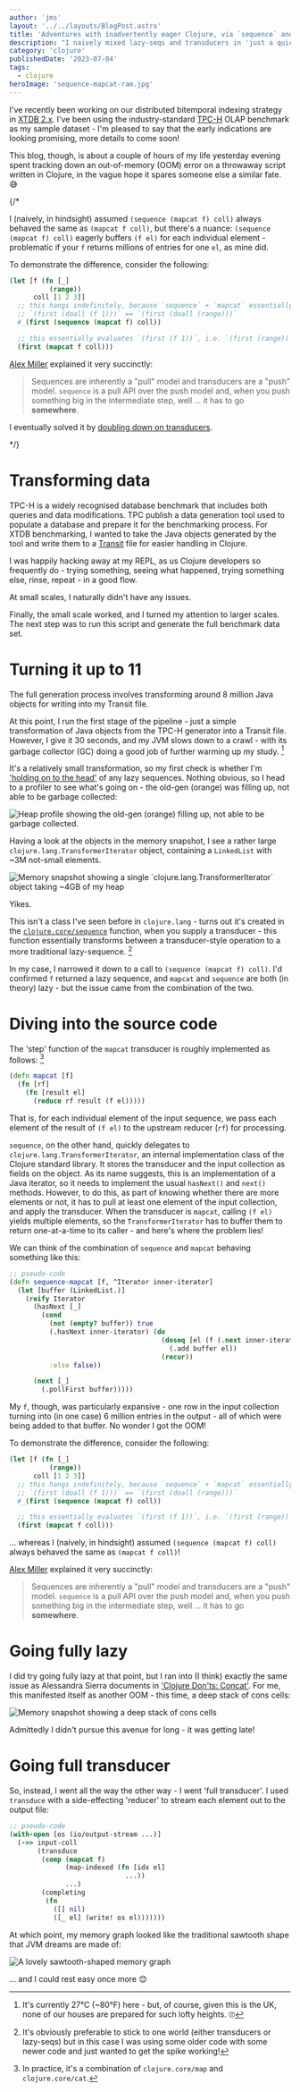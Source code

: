 ```yaml
---
author: 'jms'
layout: '../../layouts/BlogPost.astro'
title: 'Adventures with inadvertently eager Clojure, via `sequence` and `mapcat`'
description: "I naively mixed lazy-seqs and transducers in 'just a quick Clojure data transformation script', with unfavourable results."
category: 'clojure'
publishedDate: '2023-07-04'
tags:
  - clojure
heroImage: 'sequence-mapcat-ram.jpg'
---
```





I've recently been working on our distributed bitemporal indexing strategy in [XTDB 2.x](https://xtdb.com/v2). 
I've been using the industry-standard [TPC-H](https://www.tpc.org/tpch/) OLAP benchmark as my sample dataset - I'm pleased to say that the early indications are looking promising, more details to come soon!

This blog, though, is about a couple of hours of my life yesterday evening spent tracking down an out-of-memory (OOM) error on a throwaway script written in Clojure, in the vague hope it spares someone else a similar fate. 😅

{/* 

I (naively, in hindsight) assumed `(sequence (mapcat f) coll)` always behaved the same as `(mapcat f coll)`, but there's a nuance: `(sequence (mapcat f) coll)` eagerly buffers `(f el)` for each individual element - problematic if your `f` returns millions of entries for one `el`, as mine did.

To demonstrate the difference, consider the following:

``` clojure
(let [f (fn [_]
          (range))
      coll [1 2 3]]
  ;; this hangs indefinitely, because `sequence` + `mapcat` essentially evaluates
  ;; `(first (doall (f 1)))` == `(first (doall (range)))`
  #_(first (sequence (mapcat f) coll))

  ;; this essentially evaluates `(first (f 1))`, i.e. `(first (range))`, which returns `0`
  (first (mapcat f coll)))
```

[Alex Miller](https://github.com/puredanger) explained it very succinctly:

> Sequences are inherently a \"pull\" model and transducers are a \"push\" model. 
> `sequence` is a pull API over the push model and, when you push something big in the intermediate step, well ...​ it has to go **somewhere**.

I eventually solved it by [doubling down on transducers](#going-full-transducer).

*/}

# Transforming data

TPC-H is a widely recognised database benchmark that includes both queries and data modifications. 
TPC publish a data generation tool used to populate a database and prepare it for the benchmarking process. 
For XTDB benchmarking, I wanted to take the Java objects generated by the tool and write them to a [Transit](https://github.com/cognitect/transit-format) file for easier handling in Clojure.

I was happily hacking away at my REPL, as us Clojure developers so frequently do - trying something, seeing what happened, trying something else, rinse, repeat - in a good flow. 

At small scales, I naturally didn't have any issues.

Finally, the small scale worked, and I turned my attention to larger scales. 
The next step was to run this script and generate the full benchmark data set.

# Turning it up to 11

The full generation process involves transforming around 8 million Java objects for writing into my Transit file.

At this point, I run the first stage of the pipeline - just a simple transformation of Java objects from the TPC-H generator into a Transit file. 
However, I give it 30 seconds, and my JVM slows down to a crawl - with its garbage collector (GC) doing a good job of further warming up my study. [^1]

It's a relatively small transformation, so my first check is whether I'm [\'holding on to the head\'](https://clojure.org/reference/lazy#_dont_hang_onto_your_head) of any lazy sequences. 
Nothing obvious, so I head to a profiler to see what's going on - the old-gen (orange) was filling up, not able to be garbage collected:

<Image alt="Heap profile showing the old-gen (orange) filling up, not able to be garbage collected." src={heap1} />

Having a look at the objects in the memory snapshot, I see a rather large `clojure.lang.TransformerIterator` object, containing a `LinkedList` with \~3M not-small elements.

<Image alt="Memory snapshot showing a single `clojure.lang.TransformerIterator` object taking ~4GB of my heap" src={xfIterator} />

Yikes.

This isn't a class I've seen before in `clojure.lang` - turns out it's created in the [`clojure.core/sequence`](https://clojuredocs.org/clojure.core/sequence) function, when you supply a transducer - this function essentially transforms between a transducer-style operation to a more traditional lazy-sequence. [^2]

In my case, I narrowed it down to a call to `(sequence (mapcat f) coll)`. 
I'd confirmed `f` returned a lazy sequence, and `mapcat` and `sequence` are both (in theory) lazy - but the issue came from the combination of the two.

# Diving into the source code

The \'step\' function of the `mapcat` transducer is roughly implemented as follows: [^3]

``` clojure
(defn mapcat [f]
  (fn [rf]
    (fn [result el]
      (reduce rf result (f el)))))
```

That is, for each individual element of the input sequence, we pass each element of the result of `(f el)` to the upstream reducer (`rf`) for processing.

`sequence`, on the other hand, quickly delegates to `clojure.lang.TransformerIterator`, an internal implementation class of the Clojure standard library. 
It stores the transducer and the input collection as fields on the object. 
As its name suggests, this is an implementation of a Java iterator, so it needs to implement the usual `hasNext()` and `next()` methods. 
However, to do this, as part of knowing whether there are more elements or not, it has to pull at least one element of the input collection, and apply the transducer. 
When the transducer is `mapcat`, calling `(f el)` yields multiple elements, so the `TransformerIterator` has to buffer them to return one-at-a-time to its caller - and here's where the problem lies!

We can think of the combination of `sequence` and `mapcat` behaving something like this:

``` clojure
;; pseudo-code
(defn sequence-mapcat [f, ^Iterator inner-iterator]
  (let [buffer (LinkedList.)]
    (reify Iterator
      (hasNext [_]
        (cond
          (not (empty? buffer)) true
          (.hasNext inner-iterator) (do
                                      (doseq [el (f (.next inner-iterator))]
                                        (.add buffer el))
                                      (recur))
          :else false))

      (next [_]
        (.pollFirst buffer)))))
```

My `f`, though, was particularly expansive - one row in the input collection turning into (in one case) 6 million entries in the output - all of which were being added to that buffer. No wonder I got the OOM!

To demonstrate the difference, consider the following:

``` clojure
(let [f (fn [_]
          (range))
      coll [1 2 3]]
  ;; this hangs indefinitely, because `sequence` + `mapcat` essentially evaluates
  ;; `(first (doall (f 1)))` == `(first (doall (range)))`
  #_(first (sequence (mapcat f) coll))

  ;; this essentially evaluates `(first (f 1))`, i.e. `(first (range))`, which returns `0`
  (first (mapcat f coll)))
```

\... whereas I (naively, in hindsight) assumed `(sequence (mapcat f) coll)` always behaved the same as `(mapcat f coll)`!

[Alex Miller](https://github.com/puredanger) explained it very succinctly:

> Sequences are inherently a \"pull\" model and transducers are a \"push\" model. 
> `sequence` is a pull API over the push model and, when you push something big in the intermediate step, well ...​ it has to go **somewhere**.

# Going fully lazy

I did try going fully lazy at that point, but I ran into (I think) exactly the same issue as Alessandra Sierra documents in [\'Clojure Don'ts: Concat\'](https://stuartsierra.com/2015/04/26/clojure-donts-concat). 
For me, this manifested itself as another OOM - this time, a deep stack of cons cells:

<Image alt="Memory snapshot showing a deep stack of cons cells" src={concat} />

Admittedly I didn't pursue this avenue for long - it was getting late!

# Going full transducer

So, instead, I went all the way the other way - I went \'full transducer\'. 
I used `transduce` with a side-effecting \'reducer\' to stream each element out to the output file:

``` clojure
;; pseudo-code
(with-open [os (io/output-stream ...)]
  (->> input-coll
       (transduce
        (comp (mapcat f)
              (map-indexed (fn [idx el]
                             ...))
              ...)
        (completing
         (fn
           ([] nil)
           ([_ el] (write! os el)))))))
```

At which point, my memory graph looked like the traditional sawtooth shape that JVM dreams are made of:

<Image alt="A lovely sawtooth-shaped memory graph" src={sawtooth} />

\... and I could rest easy once more 😊

[^1]: It's currently 27°C (\~80°F) here - but, of course, given this is the UK, none of our houses are prepared for such lofty heights. 🙄

[^2]: It's obviously preferable to stick to one world (either transducers or lazy-seqs) but in this case I was using some older code with some newer code and just wanted to get the spike working!

[^3]: In practice, it's a combination of `clojure.core/map` and `clojure.core/cat`.
